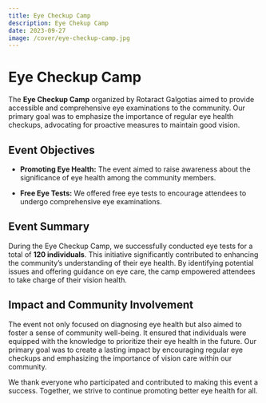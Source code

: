 ```yaml
---
title: Eye Checkup Camp
description: Eye Chekup Camp
date: 2023-09-27
image: /cover/eye-checkup-camp.jpg
---
```


# Eye Checkup Camp

The **Eye Checkup Camp** organized by Rotaract Galgotias aimed to provide accessible and comprehensive eye examinations to the community. Our primary goal was to emphasize the importance of regular eye health checkups, advocating for proactive measures to maintain good vision.

## Event Objectives

- **Promoting Eye Health:** The event aimed to raise awareness about the significance of eye health among the community members.
  
- **Free Eye Tests:** We offered free eye tests to encourage attendees to undergo comprehensive eye examinations.
  
## Event Summary

During the Eye Checkup Camp, we successfully conducted eye tests for a total of **120 individuals**. This initiative significantly contributed to enhancing the community’s understanding of their eye health. By identifying potential issues and offering guidance on eye care, the camp empowered attendees to take charge of their vision health.

## Impact and Community Involvement

The event not only focused on diagnosing eye health but also aimed to foster a sense of community well-being. It ensured that individuals were equipped with the knowledge to prioritize their eye health in the future. Our primary goal was to create a lasting impact by encouraging regular eye checkups and emphasizing the importance of vision care within our community.

We thank everyone who participated and contributed to making this event a success. Together, we strive to continue promoting better eye health for all.
